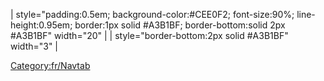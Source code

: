 <includeonly>| style="padding:0.5em; background-color:#CEE0F2; font-size:90%; line-height:0.95em; border:1px solid #A3B1BF; border-bottom:solid 2px #A3B1BF" width="20" | {{{1|Tab 2}}}
| style="border-bottom:2px solid #A3B1BF" width="3" |&nbsp;</includeonly><noinclude>[[Category:fr/Navtab]]</noinclude>